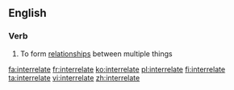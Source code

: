 ==English==

===Verb===
{{en-verb|interrelat|ing}}

# To form [[relationship]]s between multiple things

[[fa:interrelate]]
[[fr:interrelate]]
[[ko:interrelate]]
[[pl:interrelate]]
[[fi:interrelate]]
[[ta:interrelate]]
[[vi:interrelate]]
[[zh:interrelate]]